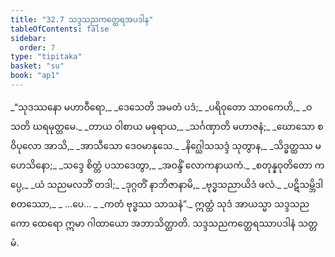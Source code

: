```yaml
---
title: "32.7 သဒ္ဒသညကတ္ထေရအပဒါန"
tableOfContents: false
sidebar:
  order: 7
type: "tipitaka"
basket: "su"
book: "ap1"
---
```



<DynamicBreadcrumb />

<Division number="34" book="ap1" e="ch" v="20" p="291">

<Paragraph number="3551" type="verses" book="ap1">
_“သုဒဿနော မဟာဝီရော,_  
_ဒေသေတိ အမတံ ပဒံ;_  
_ပရိဝုတော သာဝကေဟိ,_  
_ဝသတိ ဃရမုတ္တမေ._  

</Paragraph>

</Division>
<Division number="35" book="ap1" e="ch" v="20" p="291">

<Paragraph number="3552" type="verses" book="ap1">
_တာယ ဝါစာယ မဓုရာယ,_  
_သင်္ဂဏှာတိ မဟာဇနံ;_  
_ဃောသော စ ဝိပုလော အာသိ,_  
_အာသီသော ဒေဝမာနုသေ._  

</Paragraph>

</Division>
<Division number="36" book="ap1" e="ch" v="20" p="291">

<Paragraph number="3553" type="verses" book="ap1">
_နိဂ္ဃေါသသဒ္ဒံ သုတွာန,_  
_သိဒ္ဓတ္ထဿ မဟေသိနော;_  
_သဒ္ဒေ စိတ္တံ ပသာဒေတွာ,_  
_အဝန္ဒိံ လောကနာယကံ._  

</Paragraph>

</Division>
<Division number="37" book="ap1" e="ch" v="20" p="291">

<Paragraph number="3554" type="verses" book="ap1">
_စတုန္နဝုတိတော ကပ္ပေ,_  
_ယံ သညမလဘိံ တဒါ;_  
_ဒုဂ္ဂတိံ နာဘိဇာနာမိ,_  
_ဗုဒ္ဓသညာယိဒံ ဖလံ._  

</Paragraph>

</Division>
<Division number="38" book="ap1" e="ch" v="20" p="292">

<Paragraph number="3555" type="verses" book="ap1">
_ပဋိသမ္ဘိဒါ စတဿော,_  
_ …ပေ… _  
_ကတံ ဗုဒ္ဓဿ သာသနံ”._  

</Paragraph>

<Paragraph number="3556" book="ap1">
ဣတ္ထံ သုဒံ အာယသ္မာ သဒ္ဒသညကော ထေရော ဣမာ ဂါထာယော အဘာသိတ္ထာတိ.

</Paragraph>
</Division>

<Paragraph number="3557" type="center" book="ap1">
သဒ္ဒသညကတ္ထေရဿာပဒါနံ သတ္တမံ.
</Paragraph>